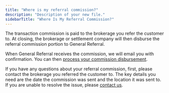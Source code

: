 ```yaml
---
title: "Where is my referral commission?"
description: "Description of your new file."
sidebarTitle: "Where Is My Referral Commission?"
---
```


The transaction commission is paid to the brokerage you refer the customer to. At closing, the brokerage or settlement company will then disburse the referral commission portion to General Referral.

When General Referral receives the commission, we will email you with confirmation. You can then [process your commission disbursement](https://docs.generalreferral.com/knowledge-base/referral-transactions/how-to-get-paid).

If you have any questions about your referral commission, first, please contact the brokerage you referred the customer to. The key details you need are the date the commission was sent and the location it was sent to. If you are unable to resolve the issue, please [contact us](https://app.generalreferral.com/contact).